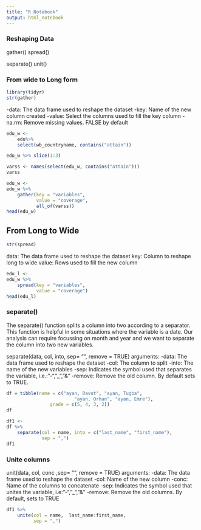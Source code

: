```yaml
---
title: "R Notebook"
output: html_notebook
---
```


### Reshaping Data

gather()
spread()

separate()
unit()

### From wide to Long form

```r
library(tidyr)
str(gather)
```
-data: The data frame used to reshape the dataset 
-key: Name of the new column created
-value: Select the columns used to fill the key column
-na.rm: Remove missing values. FALSE by default
```r
edu_w <- 
    edu%>%
    select(wb_countryname, contains("attain"))

edu_w %>% slice(1:3)
```
```r
varss <- names(select(edu_w, contains("attain")))
varss
```


```r
edu_w <-
edu_w %>%
    gather(key = "variables", 
           value = "coverage",
           all_of(varss))
head(edu_w)
```
## From Long to Wide
```r
str(spread)
```
data: The data frame used to reshape the dataset 
key: Column to reshape long to wide
value: Rows used to fill the new column

```r
edu_l <-
edu_w %>%
    spread(key = "variables",
           value = "coverage")
head(edu_l)
```

###  separate()

The separate() function splits a column into two according to a separator. This function is helpful in some situations where the variable is a date. Our analysis can require focussing on month and year and we want to separate the column into two new variables.

separate(data, col, into, sep= "", remove = TRUE)
arguments:
-data: The data frame used to reshape the dataset 
-col: The column to split
-into: The name of the new variables
-sep: Indicates the symbol used that separates the variable, i.e.: 
"-", "_", "&"
-remove: Remove the old column. By default sets to TRUE.

```r
df = tibble(name = c("ayan, Davut", "ayan, Tugba", 
                         "ayan, Orhan", "ayan, Emre"),
                grade = c(5, 4, 3, 2))
df
```

```r
df1 <-
df %>%
    separate(col = name, into = c("last_name", "first_name"), 
             sep = ",")
df1
```
### Unite columns

unit(data, col, conc ,sep= "", remove = TRUE)
arguments:
-data: The data frame used to reshape the dataset 
-col: Name of the new column
-conc: Name of the columns to concatenate
-sep: Indicates the symbol used that unites the variable, i.e:  "-", "_", "&"
-remove: Remove the old columns. By default, sets to TRUE

```r
df1 %>%
    unite(col = name,  last_name:first_name, 
          sep = ",")
```








